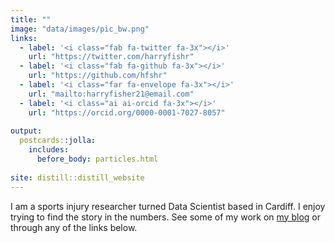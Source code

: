 ```yaml
---
title: ""
image: "data/images/pic_bw.png"
links:
  - label: '<i class="fab fa-twitter fa-3x"></i>'
    url: "https://twitter.com/harryfishr"
  - label: '<i class="fab fa-github fa-3x"></i>'
    url: "https://github.com/hfshr"
  - label: '<i class="far fa-envelope fa-3x"></i>'
    url: "mailto:harryfisher21@email.com"
  - label: '<i class="ai ai-orcid fa-3x"></i>'
    url: "https://orcid.org/0000-0001-7027-8057"
    
output:
  postcards::jolla:
    includes:
      before_body: particles.html
  
site: distill::distill_website
---
```



I am a sports injury researcher turned Data Scientist based in Cardiff. I enjoy trying to find 
the story in the numbers. See some of my work on [my blog](./blog.html) or through any of the links below.

